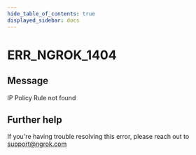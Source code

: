 ```yaml
---
hide_table_of_contents: true
displayed_sidebar: docs
---
```



# ERR_NGROK_1404

## Message

IP Policy Rule not found

<ErrorDetails error="err_ngrok_1404" />

## Further help

If you're having trouble resolving this error, please reach out to [support@ngrok.com](mailto:support@ngrok.com?subject=Help%20with%20ERR_NGROK_1404)
